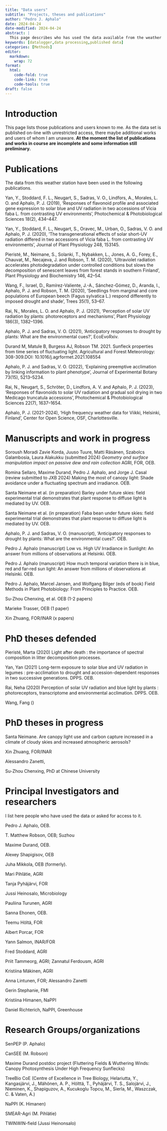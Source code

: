 ```yaml
---
title: "Data users"
subtitle: "Projects, theses and publications"
author: "Pedro J. Aphalo"
date: 2024-04-24
date-modified: 2024-04-24
abstract: |
  This page describes who has used the data available from the weather station at the Viikki campus of the University of Helsinki, at Helsinki, Finland. It also lists doctoral theses and publications.
keywords: [datalogger,data processing,published data]
categories: [Methods]
editor: 
  markdown: 
    wrap: 72
format:
  html: 
    code-fold: true
    code-link: true
    code-tools: true
draft: false
---
```


# Introduction

This page lists those publications and users known to me. As the data set is published on-line with unrestricted access, there maybe additional works and users of whom I am unaware. **At the moment the list of publications and works in course are incomplete and some information still preliminary.**

# Publications

The data from this weather station have been used in the following publications.

Yan, Y., Stoddard, F. L., Neugart, S., Sadras, V. O., Lindfors, A., Morales, L. O. and Aphalo, P. J. (2019), 'Responses of flavonoid profile and associated gene expression to solar blue and UV radiation in two accessions of Vicia faba L. from contrasting UV environments', Photochemical & Photobiological Sciences 18(2), 434--447.

Yan, Y., Stoddard, F. L., Neugart, S., Oravec, M., Urban, O., Sadras, V. O. and Aphalo, P. J. (2020), 'The transgenerational effects of solar short-UV radiation differed in two accessions of Vicia faba L. from contrasting UV environments', Journal of Plant Physiology 248, 153145.

Pieristé, M., Neimane, S., Solanki, T., Nybakken, L., Jones, A. G., Forey, E., Chauvat, M., Necajeva, J. and Robson, T. M. (2020), 'Ultraviolet radiation accelerates photodegradation under controlled conditions but slows the decomposition of senescent leaves from forest stands in southern Finland', Plant Physiology and Biochemistry 146, 42--54.

Wang, F., Israel, D., Ramírez-Valiente, J.-A., Sánchez-Gómez, D., Aranda, I., Aphalo, P. J. and Robson, T. M. (2020), 'Seedlings from marginal and core populations of European beech (Fagus sylvatica L.) respond differently to imposed drought and shade', Trees 35(1), 53--67.

Rai, N., Morales, L. O. and Aphalo, P. J. (2021), 'Perception of solar UV radiation by plants: photoreceptors and mechanisms', Plant Physiology 186(3), 1382--1396.

Aphalo, P. J. and Sadras, V. O. (2021), 'Anticipatory responses to drought by plants: What are the environmental cues?', EcoEvoRxiv.

Durand M, Matule B, Burgess AJ, Robson TM. 2021. Sunfleck properties from time series of fluctuating light. Agricultural and Forest Meteorology: 308-309.DOI: 10.1016/j.agrformet.2021.108554

Aphalo, P. J. and Sadras, V. O. (2022), 'Explaining preemptive acclimation by linking information to plant phenotype', Journal of Experimental Botany 73(15), 5213--5234.

Rai, N., Neugart, S., Schröter, D., Lindfors, A. V. and Aphalo, P. J. (2023), 'Responses of flavonoids to solar UV radiation and gradual soil drying in two Medicago truncatula accessions', Photochemical &amp; Photobiological Sciences 22(7), 1637--1654.

Aphalo, P. J. (2021-2024), 'High frequency weather data for Viikki, Helsinki, Finland', Center for Open Science, OSF, Charlottesville.

# Manuscripts and work in progress

Soroush Moradi Zavie Korda, Juuso Tuure, Matti Räsänen, Szabolcs Galambosia, Laura Alakukku (submitted 2024) _Geometry and surface manipulation impact on passive dew and rain collection_ AGRI, FOR, OEB.

Romina Sellaro, Maxime Durand, Pedro J. Aphalo, and Jorge J. Casal (review submitted to JXB 2024) Making the most of canopy light: Shade avoidance under a fluctuating spectrum and irradiance. OEB.

Santa Neimane et al. (in preparation) Barley under future skies: field experimental trial demonstrates that plant response to diffuse light is mediated by UV. OEB.

Santa Neimane et al. (in preparation) Faba bean under future skies: field experimental trial demonstrates that plant response to diffuse light is mediated by UV. OEB.

Aphalo, P. J. and Sadras, V. O. (manuscript), 'Anticipatory responses to drought by plants: What are the environmental cues?'. OEB.

Pedro J. Aphalo (manuscript) Low vs. High UV Irradiance in Sunlight: An answer from millions of observations at Helsinki. OEB.

Pedro J. Aphalo (manuscript) How much temporal variation there is in blue, red and far-red sun light: An answer from millions of observations at Helsinki. OEB.

Pedro J. Aphalo, Marcel Jansen, and Wolfgang Bilger (eds of book) Field Methods in Plant Photobiology: From Principles to Practice. OEB.

Su-Zhou Chenxing, et al. OEB (1-2 papers)

Marieke Trasser, OEB (1 paper)

Xin Zhuang, FOR/INAR (x papers)

# PhD theses defended

Pieristé, Marta (2020) Light after death : the importance of spectral composition in litter decomposition processes.

Yan, Yan (2021) Long-term exposure to solar blue and UV radiation in legumes : pre-acclimation to drought and accession-dependent responses in two successive generations. DPPS. OEB.

Rai, Neha (2020) Perception of solar UV radiation and blue light by plants : photoreceptors, transcriptome and environmental acclimation. DPPS. OEB.

Wang, Fang () 

# PhD theses in progress

Santa Neimane. Are canopy light use and carbon capture increased in a climate of cloudy skies and increased atmospheric aerosols?

Xin Zhuang, FOR/INAR

Alessandro Zanetti, 

Su-Zhou Chenxing, PhD at Chinese University

# Principal Investigators and researchers

I list here people who have used the data or asked for access to it.

Pedro J. Aphalo, OEB.

T. Matthew Robson, OEB;
Suzhou

Maxime Durand, OEB.

Alexey Shapigisov, OEB

Juha Mikkola, OEB (formerly).

Mari Pihlätie, AGRI

Tanja Pyhäjärvi, FOR

Jussi Heinosalo, Microbiology

Pauliina Turunen, AGRI

Sanna Ehonen, OEB.

Teemu Höltä, FOR

Albert Porcar, FOR

Yann Salmon, INAR/FOR

Fred Stoddard, AGRI

Priit Tammeorg, AGRI;
Zannatul Ferdousm, AGRI

Kristiina Mäkinen, AGRI

Anna Lintunen, FOR; Alessandro Zanetti

Gerin Stephanie, FMI

Kristiina Himanen, NaPPI

Daniel Richterich, NaPPI, Greenhouse

# Research Groups/organizations

SenPEP (P. Aphalo)

CanSEE (M. Robson)

Maxime Durand postdoc project (Fluttering Fields & Wuthering Winds: Canopy Photosynthesis Under High Frequency Sunflecks) 

TreeBio CoE (Centre of Excellence in Tree Biology, Helariutta, Y., Kangasjärvi, J., Mähönen, A. P., Hölttä, T., Pyhäjärvi, T. S., Salojärvi, J., Nieminen, K., Shapiguzov, A., Kucukoglu Topcu, M., Sierla, M., Waszczak, C. & Vaten, A.)

NaPPI (K. Himanen)

SMEAR-Agri (M. Pihlätie)

TWINWIN-field (Jussi Heinonsalo)
